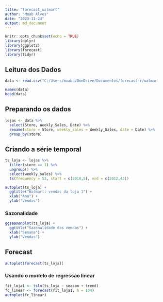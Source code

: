 ---
title: "forecast_walmart"
author: "Moab Alves"
date: "2023-11-24"
output: md_document
---

```{r setup, include=FALSE}
knitr::opts_chunk$set(echo = TRUE)
library(dplyr)
library(ggplot2)
library(forecast)
library(tidyr)

```

## Leitura dos Dados

```{r leitura dos dados}
data <- read.csv("C:/Users/moaba/OneDrive/Documentos/forecast-r/walmart-sales-dataset-of-45stores.csv")

names(data)
head(data)
```

## Preparando os dados


```{r}
lojas <- data %>%
  select(Store, Weekly_Sales, Date) %>%
  rename(store = Store, weekly_sales = Weekly_Sales, date = Date) %>%
  group_by(store)
```

## Criando a série temporal

```{r}
ts_loja <- lojas %>%
  filter(store == 1) %>%
  ungroup() %>%
  select(weekly_sales) %>%
  ts(frequency = 52, start = c(2010,5), end = c(2012,43))

autoplot(ts_loja) +
  ggtitle("Walmart: vendas da loja 1") +
  xlab("Ano") +
  ylab("Vendas")
```

### Sazonalidade

```{r, fig.width=9, fig.height = 5}
ggseasonplot(ts_loja) +
  ggtitle("Sazonalidade das vendas") +
  xlab("Semana") + 
  ylab("Vendas")
```

## Forecast

```{r, fig.width=9, fig.height = 5}
autoplot(forecast(ts_loja))
```

### Usando o modelo de regressão linear

```{r, fig.width=9, fig.height = 5}
fit_loja1 <- tslm(ts_loja ~ season + trend)
fc_linear <- forecast(fit_loja1, h = 104)
autoplot(fc_linear)
```
